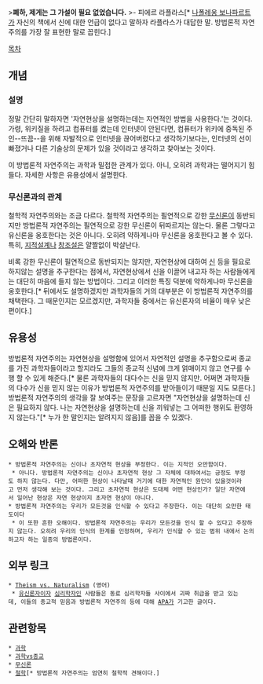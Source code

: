 >'''폐하, 제게는 그 가설이 필요 없었습니다.'''
>- 피에르 라플라스[* [[나폴레옹 보나파르트]]가 자신의 책에서 신에 대한 언급이 없다고 말하자 라플라스가 대답한 말. 방법론적 자연주의를 가장 잘 표현한 말로 꼽힌다.]

[[목차]]

== 개념 ==
=== 설명 ===
정말 간단히 말하자면 '자연현상을 설명하는데는 자연적인 방법을 사용한다.'는 것이다. 가령, 위키질을 하려고 컴퓨터를 켰는데 인터넷이 안된다면, 컴퓨터가 위키에 중독된 주인--뜨끔--을 위해 자발적으로 인터넷을 끊어버렸다고 생각하기보다는, 인터넷의 선이 빠졌거나 다른 기술상의 문제가 있을 것이라고 생각하고 찾아보는 것이다.

이 방법론적 자연주의는 과학과 밀접한 관계가 있다. 아니, 오히려 과학과는 떨어지기 힘들다. 자세한 사항은 유용성에서 설명한다.

=== 무신론과의 관계 ===
철학적 자연주의와는 조금 다르다. 철학적 자연주의는 필연적으로 강한 [[무신론]]이 동반되지만 방법론적 자연주의는 필연적으로 강한 무신론이 뒤따르지는 않는다. 물론 그렇다고 유신론을 옹호한다는 것은 아니다. 오히려 약하게나마 무신론을 옹호한다고 볼 수 있다. 특히, [[지적설계]]나 [[창조설]]은 얄짤없이 박살난다.

비록 강한 무신론이 필연적으로 동반되지는 않지만, 자연현상에 대하여 [[신]] 등을 필요로 하지않는 설명을 추구한다는 점에서, 자연현상에서 신을 이끌어 내고자 하는 사람들에게는 대단히 마음에 들지 않는 방법이다. 그리고 이러한 특징 덕분에 약하게나마 무신론을 옹호한다.[* 뒤에서도 설명하겠지만 과학자들의 거의 대부분은 이 방법론적 자연주의를 채택한다. 그 때문인지는 모르겠지만, 과학자들 중에서는 유신론자의 비율이 매우 낮은 편이다.]

== 유용성 ==
방법론적 자연주의는 자연현상을 설명함에 있어서 자연적인 설명을 추구함으로써 종교를 가진 과학자들이라고 할지라도 그들의 종교적 신념에 크게 얽매이지 않고 연구를 수행 할 수 있게 해준다.[* 물론 과학자들의 대다수는 신을 믿지 않지만. 어쩌면 과학자들의 다수가 신을 믿지 않는 이유가 방법론적 자연주의를 받아들이기 때문일 지도 모른다.] 방법론적 자연주의의 생각을 잘 보여주는 문장을 고르자면 "자연현상을 설명하는데 신은 필요하지 않다. 나는 자연현상을 설명하는데 신을 끼워넣는 그 어떠한 행위도 환영하지 않는다."[* 누가 한 말인지는 알려지지 않음]를 꼽을 수 있겠다.

== 오해와 반론 ==
 * 방법론적 자연주의는 신이나 초자연적 현상을 부정한다. 이는 지적인 오만함이다.
  * 아니다. 방법론적 자연주의는 신이나 초자연적 현상 그 자체에 대하여서는 긍정도 부정도 하지 않는다. 다만, 어떠한 현상이 나타날때 거기에 대한 자연적인 원인이 있을것이라고 먼저 생각해 보는 것이다. 그리고 초자연적 현상은 도대체 어떤 현상인가? 일단 자연에서 일어난 현상은 자연 현상이지 초자연 현상이 아니다.
 * 방법론적 자연주의는 우리가 모든것을 인식할 수 있다고 주장한다. 이는 대단히 오만한 태도이다
  * 이 또한 흔한 오해이다. 방법론적 자연주의는 우리가 모든것을 인식 할 수 있다고 주장하지 않는다. 오히려 우리의 인식의 한계를 인정하며, 우리가 인식할 수 있는 범위 내에서 논의하고자 하는 일종의 방법론이다.

== 외부 링크 ==

 * [http://www.apa.org/monitor/2010/05/god.aspx Theism vs. Naturalism] (영어)
  * [[유신론]]자이자 [[심리학]]자인 사람들은 동료 심리학자들 사이에서 괴짜 취급을 받고 있는데, 이들의 종교적 믿음과 방법론적 자연주의 등에 대해 [[APA]]가 기고한 글이다.

== 관련항목 ==
 * [[과학]]
 * [[과학vs종교]]
 * [[무신론]]
 * [[철학]][* 방법론적 자연주의는 엄연히 철학적 견해이다.]
